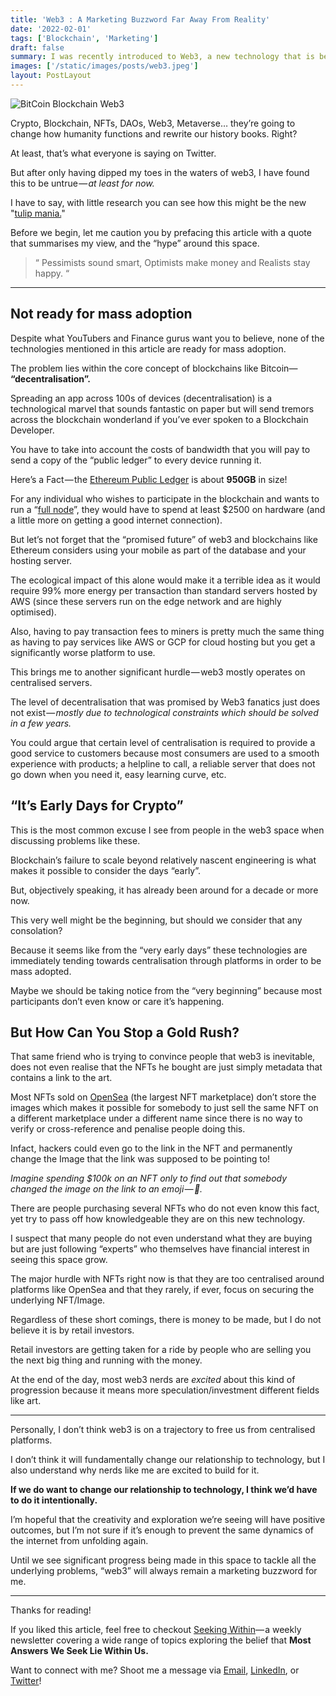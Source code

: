 ```yaml
---
title: 'Web3 : A Marketing Buzzword Far Away From Reality'
date: '2022-02-01'
tags: ['Blockchain', 'Marketing']
draft: false
summary: I was recently introduced to Web3, a new technology that is being used by many companies to build their own Blockchain.
images: ['/static/images/posts/web3.jpeg']
layout: PostLayout
---
```


![BitCoin Blockchain Web3](https://cdn-images-1.medium.com/max/1600/0*mZ1Th7cUt-VKyPaC)

Crypto, Blockchain, NFTs, DAOs, Web3, Metaverse… they’re going to change how humanity functions and rewrite our history books. Right?

At least, that’s what everyone is saying on Twitter.

But after only having dipped my toes in the waters of web3, I have found this to be untrue — *at least for now.*

I have to say, with little research you can see how this might be the new "[tulip mania.](https://www.investopedia.com/terms/t/tulipmania.asp#:~:text=Tulipmania%20is%20the%20story%20of%20a%20speculative%20bubble%2C%20which%20took,some%20houses%20at%20the%20time.)"

Before we begin, let me caution you by prefacing this article with a quote that summarises my view, and the “hype” around this space.

> “ Pessimists sound smart, Optimists make money and Realists stay happy. “

---

## Not ready for mass adoption

Despite what YouTubers and Finance gurus want you to believe, none of the technologies mentioned in this article are ready for mass adoption.

The problem lies within the core concept of blockchains like Bitcoin— **“decentralisation”.**

Spreading an app across 100s of devices (decentralisation) is a technological marvel that sounds fantastic on paper but will send tremors across the blockchain wonderland if you’ve ever spoken to a Blockchain Developer.

You have to take into account the costs of bandwidth that you will pay to send a copy of the “public ledger” to every device running it.

Here’s a Fact — the [Ethereum Public Ledger](https://en.wikipedia.org/wiki/Ethereum) is about **950GB** in size!

For any individual who wishes to participate in the blockchain and wants to run a “[full node](https://www.quicknode.com/guides/infrastructure/ethereum-full-node-vs-archive-node)”, they would have to spend at least $2500 on hardware (and a little more on getting a good internet connection).

But let’s not forget that the “promised future” of web3 and blockchains like Ethereum considers using your mobile as part of the database and your hosting server.

The ecological impact of this alone would make it a terrible idea as it would require 99% more energy per transaction than standard servers hosted by AWS (since these servers run on the edge network and are highly optimised).

Also, having to pay transaction fees to miners is pretty much the same thing as having to pay services like AWS or GCP for cloud hosting but you get a significantly worse platform to use.

This brings me to another significant hurdle — web3 mostly operates on centralised servers.

The level of decentralisation that was promised by Web3 fanatics just does not exist — *mostly due to technological constraints which should be solved in a few years.*

You could argue that certain level of centralisation is required to provide a good service to customers because most consumers are used to a smooth experience with products; a helpline to call, a reliable server that does not go down when you need it, easy learning curve, etc.

## “It’s Early Days for Crypto”

This is the most common excuse I see from people in the web3 space when discussing problems like these.

Blockchain’s failure to scale beyond relatively nascent engineering is what makes it possible to consider the days “early”.

But, objectively speaking, it has already been around for a decade or more now.

This very well might be the beginning, but should we consider that any consolation?

Because it seems like from the “very early days” these technologies are immediately tending towards centralisation through platforms in order to be mass adopted.

Maybe we should be taking notice from the “very beginning” because most participants don’t even know or care it’s happening.

## But How Can You Stop a Gold Rush?

That same friend who is trying to convince people that web3 is inevitable, does not even realise that the NFTs he bought are just simply metadata that contains a link to the art.

Most NFTs sold on [OpenSea](https://opensea.io/) (the largest NFT marketplace) don’t store the images which makes it possible for somebody to just sell the same NFT on a different marketplace under a different name since there is no way to verify or cross-reference and penalise people doing this.

Infact, hackers could even go to the link in the NFT and permanently change the Image that the link was supposed to be pointing to!

_Imagine spending $100k on an NFT only to find out that somebody changed the image on the link to an emoji — 💩._

There are people purchasing several NFTs who do not even know this fact, yet try to pass off how knowledgeable they are on this new technology.

I suspect that many people do not even understand what they are buying but are just following “experts” who themselves have financial interest in seeing this space grow.

The major hurdle with NFTs right now is that they are too centralised around platforms like OpenSea and that they rarely, if ever, focus on securing the underlying NFT/Image.

Regardless of these short comings, there is money to be made, but I do not believe it is by retail investors.

Retail investors are getting taken for a ride by people who are selling you the next big thing and running with the money.

At the end of the day, most web3 nerds are _excited_ about this kind of progression because it means more speculation/investment different fields like art.

---

Personally, I don’t think web3 is on a trajectory to free us from centralised platforms.

I don’t think it will fundamentally change our relationship to technology, but I also understand why nerds like me are excited to build for it.

**If we do want to change our relationship to technology, I think we’d have to do it intentionally.**

I’m hopeful that the creativity and exploration we’re seeing will have positive outcomes, but I’m not sure if it’s enough to prevent the same dynamics of the internet from unfolding again.

Until we see significant progress being made in this space to tackle all the underlying problems, “web3” will always remain a marketing buzzword for me.

---

Thanks for reading!

If you liked this article, feel free to checkout [Seeking Within](https://seekingwithin.substack.com/)— a weekly newsletter covering a wide range of topics exploring the belief that **Most Answers We Seek Lie Within Us.**

Want to connect with me? Shoot me a message via [Email](http://mailto:blog@stemativa.com/), [LinkedIn](https://www.linkedin.com/company/stemativa), or [Twitter](https://twitter.com)!
